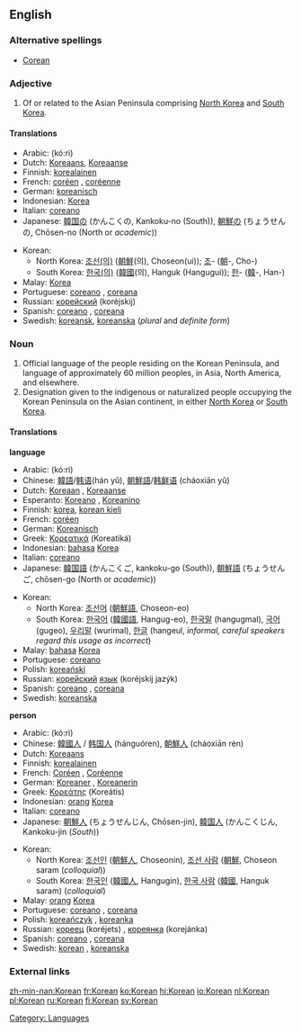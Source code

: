 {{interwiktionary|code=ko}}
{{see|korean}}
==English==
{{wikipedia}}
===Alternative spellings===
*[[Corean]]

===Adjective===
{{en-adj}}

# Of or related to the Asian Peninsula comprising [[North Korea]] and [[South Korea]].

====Translations====
{{top}}
*Arabic: {{ARchar|[[كوري]]}} (kó:ri) {{m}}
*Dutch: [[Koreaans]], [[Koreaanse]]
*Finnish: [[korealainen]]
*French: [[coréen]] {{m}}, [[coréenne]] {{f}}
*German: [[koreanisch]]
*Indonesian: [[Korea]]
*Italian: [[coreano]]
*Japanese: [[韓国]][[の]] (かんこくの, Kankoku-no (South)), [[朝鮮]][[の]] (ちょうせんの, Chōsen-no (North or ''academic''))
{{mid}}
*Korean:
**North Korea: [[조선]][[의|(의)]] ([[朝鮮]](의), Choseon(ui)); [[조]]- ([[朝]]-, Cho-)
**South Korea: [[한국]][[의|(의)]] ([[韓國]](의), Hanguk (Hangugui)); [[한]]- ([[韓]]-, Han-)
*Malay: [[Korea]]
*Portuguese: [[coreano]] {{m}}, [[coreana]] {{f}}
*Russian: [[корейский]] (koréjskij)
*Spanish: [[coreano]] {{m}}, [[coreana]] {{f}}
*Swedish: [[koreansk]], [[koreanska]] (''plural'' and ''definite form'')
{{bottom}}

===Noun===
{{en-noun}}

# Official language of the people residing on the Korean Peninsula, and language of approximately 60 million peoples, in Asia, North America, and elsewhere.
# Designation given to the indigenous or naturalized people occupying the Korean Peninsula on the Asian continent, in either [[North Korea]] or [[South Korea]].

====Translations====
'''language'''
{{top}}
*Arabic: {{ARchar|[[كوري]]}} (kó:ri) {{m}}
*Chinese: [[韓語]]/[[韩语]](hán yǔ), [[朝鮮語]]/[[韩鲜语]] (cháoxiān yǔ)
*Dutch: [[Koreaan]] {{m}}, [[Koreaanse]] {{f}}
*Esperanto: [[Koreano]] {{m}}, [[Koreanino]]  {{f}}
*Finnish: [[korea]], [[korean kieli]]
*French: [[coréen]] {{m}}
*German: [[Koreanisch]]
*Greek: [[Κορεατικά]] (Koreatiká)
*Indonesian: [[bahasa]] [[Korea]]
*Italian: [[coreano]]
*Japanese: [[韓国語]] (かんこくご, kankoku-go (South)), [[朝鮮語]] (ちょうせんご, chōsen-go (North or ''academic''))
{{mid}}
*Korean:
**North Korea: [[조선어]] ([[朝鮮語]], Choseon-eo)
**South Korea: [[한국어]] ([[韓國語]], Hangug-eo), [[한국말]] (hangugmal), [[국어]] (gugeo), [[우리말]] (wurimal), [[한글]] (hangeul, ''informal, careful speakers regard this usage as incorrect'')
*Malay: [[bahasa]] [[Korea]]
*Portuguese: [[coreano]] {{m}}
*Polish: [[koreański]] {{m}}
*Russian: [[корейский]] [[язык]] (koréjskij jazýk) {{m}}
*Spanish: [[coreano]] {{m}}, [[coreana]] {{f}}
*Swedish: [[koreanska]] {{f}}
{{bottom}}

'''person'''
{{top}}
*Arabic: {{ARchar|[[كوري]]}} (kó:ri) {{m}}
*Chinese: [[韓國人]] / [[韩国人]] (hánguóren), [[朝鮮人]] (cháoxiān rén)
*Dutch: [[Koreaans]] {{n}}
*Finnish: [[korealainen]]
*French: [[Coréen]] {{m}}, [[Coréenne]] {{f}}
*German: [[Koreaner]] {{m}}, [[Koreanerin]] {{f}}
*Greek: [[Κορεάτης]] (Koreátis)
*Indonesian: [[orang]] [[Korea]]
*Italian: [[coreano]]
*Japanese: [[朝鮮人]] (ちょうせんじん, Chōsen-jin), [[韓国人]] (かんこくじん, Kankoku-jin (''South''))
{{mid}}
*Korean:
**North Korea: [[조선인]] ([[朝鮮人]], Choseonin), [[조선 사람]] ([[朝鮮]], Choseon saram (''colloquial''))
**South Korea: [[한국인]] ([[韓國人]], Hangugin), [[한국 사람]] ([[韓國]], Hanguk saram) (''colloquial'')
*Malay: [[orang]] [[Korea]]
*Portuguese: [[coreano]] {{m}}, [[coreana]] {{f}}
*Polish: [[koreańczyk]] {{m}}, [[koreanka]] {{f}}
*Russian: [[кореец]] (koréjets) {{m}}, [[кореянка]] (korejánka) {{f}}
*Spanish: [[coreano]] {{m}}, [[coreana]] {{f}}
*Swedish: [[#Swedish|korean]] {{m}}, [[koreanska]] {{f}}
{{bottom}}

===External links===
{{ethnologue|code=kor}}

[[Category: Languages]]

[[zh-min-nan:Korean]]
[[fr:Korean]]
[[ko:Korean]]
[[hi:Korean]]
[[io:Korean]]
[[nl:Korean]]
[[pl:Korean]]
[[ru:Korean]]
[[fi:Korean]]
[[sv:Korean]]